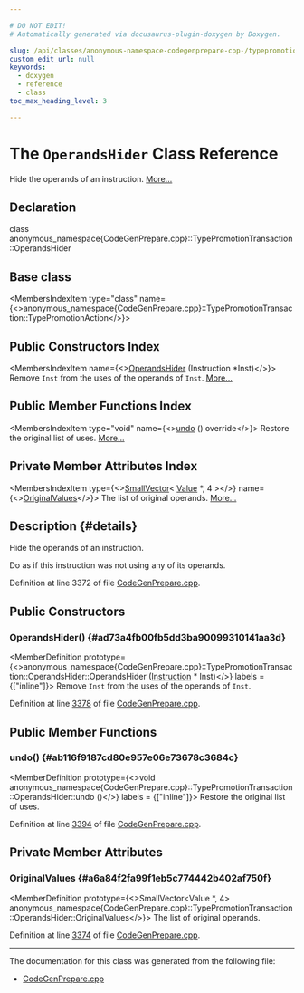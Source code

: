 ```yaml
---

# DO NOT EDIT!
# Automatically generated via docusaurus-plugin-doxygen by Doxygen.

slug: /api/classes/anonymous-namespace-codegenprepare-cpp-/typepromotiontransaction/operandshider
custom_edit_url: null
keywords:
  - doxygen
  - reference
  - class
toc_max_heading_level: 3

---
```





# The `OperandsHider` Class Reference

<DoxygenPage pluginConfig={pluginConfig}>

Hide the operands of an instruction. <a href="#details">More...</a>

## Declaration

<CodeBlock>class anonymous_namespace{CodeGenPrepare.cpp}::TypePromotionTransaction::OperandsHider</CodeBlock>

## Base class

<MembersIndex>

<MembersIndexItem
  type="class"
  name={<>anonymous&#95;namespace&#123;CodeGenPrepare.cpp&#125;::TypePromotionTransaction::TypePromotionAction</>}>
</MembersIndexItem>

</MembersIndex>

## Public Constructors Index

<MembersIndex>

<MembersIndexItem
  name={<><a href="#ad73a4fb00fb5dd3ba90099310141aa3d">OperandsHider</a> (Instruction &#42;Inst)</>}>
Remove <code>Inst</code> from the uses of the operands of <code>Inst</code>. <a href="#ad73a4fb00fb5dd3ba90099310141aa3d">More...</a>
</MembersIndexItem>

</MembersIndex>

## Public Member Functions Index

<MembersIndex>

<MembersIndexItem
  type="void"
  name={<><a href="#ab116f9187cd80e957e06e73678c3684c">undo</a> () override</>}>
Restore the original list of uses. <a href="#ab116f9187cd80e957e06e73678c3684c">More...</a>
</MembersIndexItem>

</MembersIndex>

## Private Member Attributes Index

<MembersIndex>

<MembersIndexItem
  type={<><a href="/docs/api/classes/llvm/smallvector">SmallVector</a>&lt; <a href="/docs/api/classes/llvm/value">Value</a> &#42;, 4 &gt;</>}
  name={<><a href="#a6a84f2fa99f1eb5c774442b402af750f">OriginalValues</a></>}>
The list of original operands. <a href="#a6a84f2fa99f1eb5c774442b402af750f">More...</a>
</MembersIndexItem>

</MembersIndex>

## Description {#details}

Hide the operands of an instruction.

Do as if this instruction was not using any of its operands.

Definition at line 3372 of file <a href="/docs/api/files/lib/lib/codegen/codegenprepare-cpp">CodeGenPrepare.cpp</a>.

<SectionDefinition>

## Public Constructors

### OperandsHider() {#ad73a4fb00fb5dd3ba90099310141aa3d}

<MemberDefinition
  prototype={<>anonymous&#95;namespace&#123;CodeGenPrepare.cpp&#125;::TypePromotionTransaction::OperandsHider::OperandsHider (<a href="/docs/api/classes/llvm/instruction">Instruction</a> &#42; Inst)</>}
  labels = {["inline"]}>
Remove <code>Inst</code> from the uses of the operands of <code>Inst</code>.

Definition at line <a href="/docs/api/files/lib/lib/codegen/codegenprepare-cpp/#l03378">3378</a> of file <a href="/docs/api/files/lib/lib/codegen/codegenprepare-cpp">CodeGenPrepare.cpp</a>.
</MemberDefinition>

</SectionDefinition>

<SectionDefinition>

## Public Member Functions

### undo() {#ab116f9187cd80e957e06e73678c3684c}

<MemberDefinition
  prototype={<>void anonymous&#95;namespace&#123;CodeGenPrepare.cpp&#125;::TypePromotionTransaction::OperandsHider::undo ()</>}
  labels = {["inline"]}>
Restore the original list of uses.

Definition at line <a href="/docs/api/files/lib/lib/codegen/codegenprepare-cpp/#l03394">3394</a> of file <a href="/docs/api/files/lib/lib/codegen/codegenprepare-cpp">CodeGenPrepare.cpp</a>.
</MemberDefinition>

</SectionDefinition>

<SectionDefinition>

## Private Member Attributes

### OriginalValues {#a6a84f2fa99f1eb5c774442b402af750f}

<MemberDefinition
  prototype={<>SmallVector&lt;Value &#42;, 4&gt; anonymous&#95;namespace&#123;CodeGenPrepare.cpp&#125;::TypePromotionTransaction::OperandsHider::OriginalValues</>}>
The list of original operands.

Definition at line <a href="/docs/api/files/lib/lib/codegen/codegenprepare-cpp/#l03374">3374</a> of file <a href="/docs/api/files/lib/lib/codegen/codegenprepare-cpp">CodeGenPrepare.cpp</a>.
</MemberDefinition>

</SectionDefinition>

<hr/>

The documentation for this class was generated from the following file:

<ul>
<li><a href="/docs/api/files/lib/lib/codegen/codegenprepare-cpp">CodeGenPrepare.cpp</a></li>
</ul>

</DoxygenPage>
